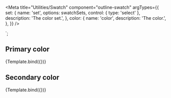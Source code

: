 
<Meta
  title="Utilities/Swatch"
  component="outline-swatch"
  argTypes={{
    set: {
      name: 'set',
      options: swatchSets,
      control: { type: 'select' },
      description: 'The color set.',
    },
    color: {
      name: 'color',
      description: 'The color.',
    },
  }}
/>

  <outline-swatch set="${set}" color="${color}"> </outline-swatch>
`;

## Primary color

<Canvas>
  <Story
    name="Primary Blue"
    args={{
      set: 'primary',
      color: 'blue',
    }}
  >
    {Template.bind({})}
  </Story>
</Canvas>

## Secondary color

<Canvas>
  <Story
    name="Secondary Green"
    args={{
      set: 'secondary',
      color: 'green',
    }}
  >
    {Template.bind({})}
  </Story>
</Canvas>
